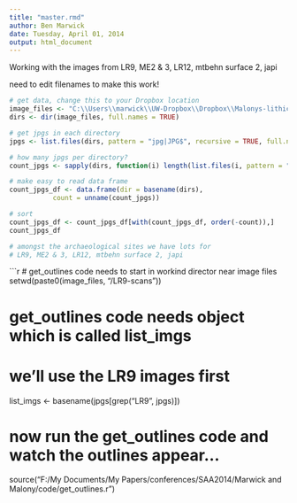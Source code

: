 ```yaml
---
title: "master.rmd"
author: Ben Marwick
date: Tuesday, April 01, 2014
output: html_document
---
```


Working with the images from LR9, ME2 & 3, LR12, mtbehn surface 2, japi

need to edit filenames to make this work!

```r
# get data, change this to your Dropbox location
image_files <- "C:\\Users\\marwick\\UW-Dropbox\\Dropbox\\Malonys-lithic-scan-data"
dirs <- dir(image_files, full.names = TRUE)

# get jpgs in each directory
jpgs <- list.files(dirs, pattern = "jpg|JPG$", recursive = TRUE, full.names = TRUE)

# how many jpgs per directory?
count_jpgs <- sapply(dirs, function(i) length(list.files(i, pattern = "jpg|JPG$", full.names = TRUE)))

# make easy to read data frame
count_jpgs_df <- data.frame(dir = basename(dirs), 
           count = unname(count_jpgs))

# sort
count_jpgs_df <- count_jpgs_df[with(count_jpgs_df, order(-count)),]
count_jpgs_df

# amongst the archaeological sites we have lots for
# LR9, ME2 & 3, LR12, mtbehn surface 2, japi
```



```r
# get_outlines code needs to start in workind director near image files
setwd(paste0(image_files, "/LR9-scans"))


# get_outlines code needs object which is called list_imgs
# we'll use the LR9 images first
list_imgs <- basename(jpgs[grep("LR9", jpgs)])

# now run the get_outlines code and watch the outlines appear...
source("F:/My Documents/My Papers/conferences/SAA2014/Marwick and Malony/code/get_outlines.r")

